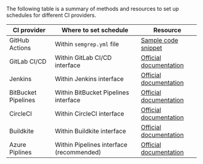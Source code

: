 The following table is a summary of methods and resources to set up schedules for different CI providers.

| CI provider | Where to set schedule | Resource |
| ----------- | --------------------  | -------  |
| GitHub Actions | Within `semgrep.yml` file | [Sample code snippet](#github-actions-code-snippet) |
| GitLab CI/CD | Within GitLab CI/CD interface |[Official documentation](https://docs.gitlab.com/ee/ci/pipelines/schedules.html) |
| Jenkins | Within Jenkins interface |  [Official documentation](https://www.jenkins.io/doc/book/pipeline/running-pipelines/#scheduling-jobs-in-jenkins) |
| BitBucket Pipelines | Within BitBucket Pipelines interface | [Official documentation](https://support.atlassian.com/bitbucket-cloud/docs/pipeline-triggers/) |
| CircleCI | Within CircleCI interface | [Official documentation](https://circleci.com/docs/scheduled-pipelines#get-started-with-scheduled-pipelines-in-circleci) |
| Buildkite | Within Buildkite interface | [Official documentation](https://buildkite.com/docs/pipelines/scheduled-builds) |
| Azure Piplines | Within Pipelines interface (recommended) | [Official documentation](https://docs.microsoft.com/en-us/azure/devops/pipelines/process/scheduled-triggers?view=azure-devops&tabs=yaml) |
